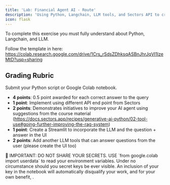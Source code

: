 ```yaml
---
title: 'Lab: Financial Agent AI - Route'
description: 'Using Python, Langchain, LLM tools, and Sectors API to create an AI Financial Agent'
icon: flask
---
```


<Note>
    To complete this exercise you must fully understand about Python, Langchain, and LLM.
</Note>

Follow the template in here: 
https://colab.research.google.com/drive/1Crs_rSdsZDhksqASBnJhrJqVI1IzeMtD?usp=sharing

## Grading Rubric
Submit your Python script or Google Colab notebook. 

- **4 points**: 0.5 point awarded for each correct answer to the query
- **1 point**: Implement  using different API end point from Sectors
- **2 points**: Demonstrates initiatives to improve your AI agent using  suggestions from the course material (https://docs.sectors.app/recipes/generative-ai-python/02-tool-use#going-further-improving-the-rag-system)
- **1 point**: Create a Streamlit to incorporate the LLM and the question + answer in the UI
- **2 points**: Add another LLM tools that can answer questions from the user (please create the UI too)

<Note>
    🔴 IMPORTANT: DO NOT SHARE YOUR SECRETS. 
USE `from google.colab import userdata` to read your environment variables. 
Under no circumstance should you secret keys be ever visible. An inclusion of your key in the notebook will automatically disqualify your work, and for your own benefit, .
</Note>